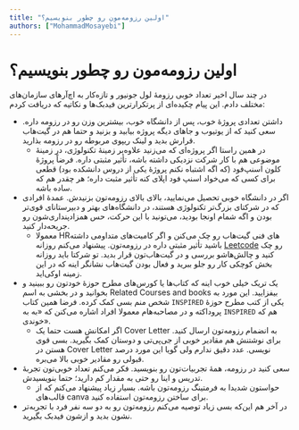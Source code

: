 ```yaml
---
title: "اولین رزومه‌مون رو چطور بنویسیم؟"
authors: ["MohammadMosayebi"]
---
```


# اولین رزومه‌مون رو چطور بنویسیم؟

در چند سال اخیر تعداد خوبی رزومهٔ لول جونیور و تازه‌کار به اچ‌آر‌های سازمان‌های مختلف دادم. این پیام چکیده‌ای از پرتکرار‌ترین فیدبک‌ها و نکاتیه که دریافت کردم:

- داشتن تعدادی پروژهٔ خوب، پس از دانشگاه خوب، بیشترین وزن رو در رزومه داره. سعی کنید که از یوتیوب و جاهای دیگه پروژه بیابید و بزنید و حتما هم در گیت‌هاب قرارش بدید و لینک ریپوی مربوطه رو در رزومه بذارید.
    - در همین راستا اگر پروژه‌ای که می‌زنید علاوه‌بر زمینهٔ تکنولوژی، در زمینۀ موضوعی هم با کار شرکت نزدیکی داشته باشه، تأثیر مثبتی داره. فرضاً پروژۀ کلون اسنپ‌فود (که اگه اشتباه نکنم پروژۀ یکی از دروس دانشکده بود) قطعی برای کسی که می‌خواد اسنپ فود اپلای کنه تأثیر مثبت داره؛ هر چقدر  هم که ساده باشه.
- ️اگر در دانشگاه خوبی تحصیل می‌نمایید، بالای بالای رزومه‌تون بزنیدش. عمدهٔ افرادی که در شرکتای بزرگ‌تر تکنولوژی هستند، در
دانشگاه‌های بهتر و دبیرستانای قوی‌تر بودن و اگه شمام اونجا بودید، می‌تونید با این حرکت، حس همزاد‌پنداری‌شون رو جریحه‌دار کنید.
    - معمولا HRهای فنی گیت‌هاب رو چک می‌کنن و اگر کامیت‌های متداومی داشته باشید تأثیر مثبتی داره در رزومه‌‌تون. پیشنهاد می‌کنم روزانه
[Leetcode](https://leetcode.com/)
رو چک کنید و چالش‌هاشو بررسی و در گیت‌هاب‌تون قرار بدید. تو شرکتا باید روزانه بخش کوچکی کار رو جلو ببرید و فعال بودن گیت‌هاب نشانگر اینه که در این زمینه اوکی‌اید.
- یک تریک خیلی خوب اینه که کتاب‌ها یا کورس‌های مطرح حوزۀ خودتون رو ببینید و بخوانید و در بخشی به اسم Related Courses and books بیفزایید. این مورد به شخص منم بسی کمک کرده. فرضا همین کتاب `INSPIRED` یکی از کتب مطرح حوزهٔ پروداکته و در مصاحبه‌هام معمولا افراد اشاره می‌کنن که «به به `INSPIRED` هم که خوندی».
    - ️اگر امکانش هست حتما یک Cover Letter به انضمام رزومه‌تون ارسال کنید. برای نوشتنش هم مقادیر خوبی از جی‌پی‌تی و  دوستان کمک بگیرید. بسی قوی هستن در Cover Letter نویسی. عدد دقیق ندارم ولی گویا این مورد درصد قبولی رو مقادیر خوبی بالا می‌بره.
- سعی کنید در رزومه، همۀ تجربیات‌تون رو بنویسید. فکر می‌کنم تعداد خوبی‌تون تجربۀ تدریس و اینا رو حتی به مقدار کم دارید؛ حتما بنویسیدش.
    - حواستون شدیدا به فرمتینگ رزومه‌تون باشه. بسیار زیاد پیشنهاد می‌کنم که از قالب‌های canva برای ساختن رزومه‌تون استفاده کنید. 
-  در آخر هم این‌که بسی زیاد توصیه می‌کنم رزومه‌تون رو به دو سه نفر فرد با تجربه‌تر نشون بدید و ازشون فیدبک بگیرید.